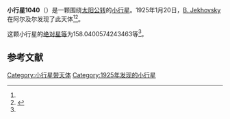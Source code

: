{{Infobox planet
| bgcolour = #FFFFC0
| name = 1040 Klumpkea
| symbol = 
| image = 
| caption = 
| discovery = yes
| discovery_ref = 
| discoverer = [[B._Jekhovsky|B. Jekhovsky]]
| discovery_site = [[阿尔及尔|阿尔及尔]] 
| discovered = 1925年1月20日
| designations = yes
| mp_name = 
| named_after = 
| alt_names = 1925 BD/ 1930 DC1 / 1936 BB
| mp_category = [[主带小行星|主带小行星]]
| orbit_ref = <ref name="a">[http://ssd.jpl.nasa.gov/sbdb.cgi?sstr=1040 1040 Klumpkea] {{Wayback|url=http://ssd.jpl.nasa.gov/sbdb.cgi?sstr=1040 |date=20140825033425 }}，小行星數據庫瀏覽器（JPL Small-Body Database Browser）－[[美国国家航空航天局|美国国家航空航天局]]喷气推进实验室</ref>
| epoch = 2456400.5 (2013年4月18日更新)
| aphelion = {{convert|3.713172093944806|AU|km|3|abbr=on|lk=out}}
| perihelion = {{convert|2.508385508889253|AU|km|3|abbr=on}}
| semimajor = {{convert|3.110778801417029|AU|km|3|abbr=on}}
| eccentricity = 0.1936471
| period = 2004.02033 [[日|日]]<br />5.49[[儒略年|儒略年]]
| avg_speed = 
| inclination = 16.69380229904373
| asc_node = 280.1856084184299
| mean_anomaly = 
| arg_peri = 158.0400574243463
| satellites = 
| physical_characteristics = yes
| dimensions = 
| mass = 
| density = 
| surface_grav = 
| escape_velocity = 
| sidereal_day = 
| axial_tilt = 
| pole_ecliptic_lat = 
| pole_ecliptic_lon = 
| albedo = 
| temperatures= 
| temp_name1 = 
| mean_temp_1 = 
| max_temp_1 = 
| temp_name2 = 
| max_temp_2 = 
| spectral_type = 
| abs_magnitude = 158.0400574243463
}}

'''小行星1040'''（{{lang-en|1040 Klumpkea}}）是一颗围绕[[太阳|太阳]][[公转|公转]]的[[小行星|小行星]]。1925年1月20日，[[B._Jekhovsky|B. Jekhovsky]]在阿尔及尔发现了此天体<ref name="a" /><ref>{{cite news|title=小行星列表|url=http://cfa-www.harvard.edu/iau/lists/NumberedMPs.txt|accessdate=2013-07-08|newspaper=哈佛大学|archive-date=2008-05-17|archive-url=https://web.archive.org/web/20080517010638/http://cfa-www.harvard.edu/iau/lists/NumberedMPs.txt|dead-url=no}}</ref>。

这颗小行星的[[绝对星等|绝对星等]]为158.0400574243463等<ref name="a" />。

==参考文献==
{{reflist}}
{{Minor Planet Number|[[小行星1039|小行星1039]]|[[小行星1041|小行星1041]]}}

{{小天体}}

[[Category:小行星带天体|Category:小行星带天体]]
[[Category:1925年发现的小行星|Category:1925年发现的小行星]]

{{asteroid-stub}}
